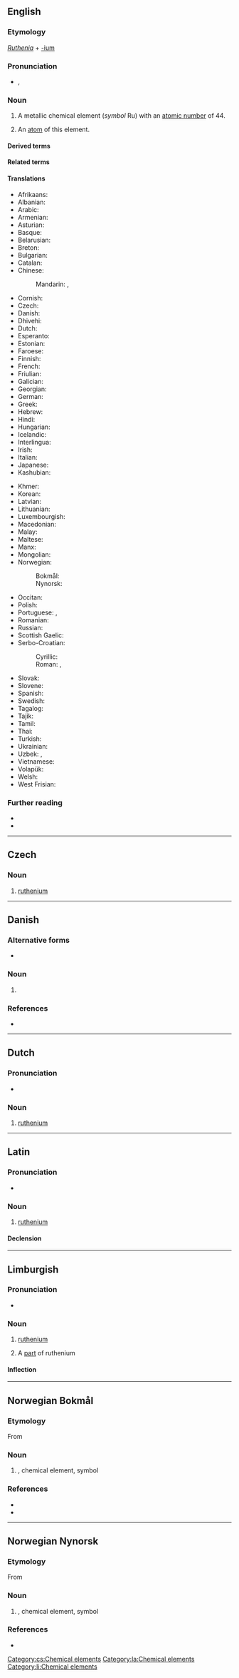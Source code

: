 {{also|Ruthenium|ruthénium}}
==English==
{{elements|en|Ru|technetium|Tc|rhodium|Rh}}

===Etymology===
''[[Ruthenia]]'' + [[-ium]]

===Pronunciation===
* {{enPR|ro͞o-thē′-nē-əm}}, {{IPA|en|/ɹuːˈθiːniəm/}}

===Noun===
{{en-noun|~}}
{{wikipedia}}

# A metallic chemical element (''symbol'' Ru) with an [[atomic number]] of 44.
# {{lb|en|countable}} An [[atom]] of this element.

====Derived terms====
{{der4|en
|ammonium ruthenium chloride
|ruthenate
|rutheniate
|ruthenic
|ruthenio-
|ruthenious
|ruthenite
|ruthenium dioxide
|ruthenium oxide
|ruthenium red
|ruthenium tetroxide
|ruthenium trichloride
}}

====Related terms====
{{rel4|en
|Ruthene
|Ruthenian
|Ruthenic
|ruthenocene
}}

====Translations====
{{trans-top|chemical element}}
* Afrikaans: {{t+|af|rutenium}}
* Albanian: {{t|sq|ruten}}
* Arabic: {{t|ar|رُوتِينْيُوم|m}}
* Armenian: {{t+|hy|ռութենիում}}
* Asturian: {{t|ast|ruteniu|m}}
* Basque: {{t|eu|rutenioa}}
* Belarusian: {{t|be|рутэ́ній|m}}
* Breton: {{t|br|ruteniom}}
* Bulgarian: {{t|bg|руте́ний|m}}
* Catalan: {{t+|ca|ruteni|m}}
* Chinese:
*: Mandarin: {{t+|cmn|钌}}, {{t+|cmn|釕|tr=liǎo}}
* Cornish: {{t|kw|ruthenyum}}
* Czech: {{t+|cs|ruthenium|n}}
* Danish: {{t+|da|ruthenium|n}}
* Dhivehi: {{t-needed|dv}}
* Dutch: {{t+|nl|ruthenium|n}}
* Esperanto: {{t+|eo|rutenio}}
* Estonian: {{t+|et|ruteenium}}
* Faroese: {{t|fo|rutenium|n}}
* Finnish: {{t+|fi|rutenium}}
* French: {{t+|fr|ruthénium|m}}
* Friulian: {{t|fur|ruteni}}
* Galician: {{t+|gl|rutenio|m}}
* Georgian: {{t|ka|რუთენიუმი}}
* German: {{t+|de|Ruthenium|n}}
* Greek: {{t+|el|ρουθήνιο|n}}
* Hebrew: {{t|he|רותניום|tr=rutényum}}
* Hindi: {{t|hi|नक्षरातु}}
* Hungarian: {{t+|hu|ruténium}}
* Icelandic: {{t|is|rúten}}
* Interlingua: {{t|ia|ruthenium}}
* Irish: {{t+|ga|ruitéiniam}}
* Italian: {{t+|it|rutenio|m}}
* Japanese: {{t+|ja|ルテニウム|tr=ruteniumu}}
* Kashubian: {{t|csb|ruten}}
{{trans-mid}}
* Khmer: {{t|km|រុយតេញ៉ូម}}
* Korean: {{t+|ko|루테늄}}
* Latvian: {{t|lv|rutēnijs|m}}
* Lithuanian: {{t+|lt|rutenis|m}}
* Luxembourgish: {{t|lb|Ruthenium}}
* Macedonian: {{t|mk|рутениум|m}}
* Malay: {{t|ms|rutenium}}
* Maltese: {{t|mt|rutenju}}
* Manx: {{t|gv|rutainium}}
* Mongolian: {{t|mn|рутени}}
* Norwegian:
*: Bokmål: {{t|nb|ruthenium|n}}
*: Nynorsk: {{t+|nn|ruthenium|n}}
* Occitan: {{t|oc|rutèni|m}}
* Polish: {{t+|pl|ruten|m}}
* Portuguese: {{t+|pt|ruténio|m}} {{q|Portugal}}, {{t+|pt|rutênio|m}} {{q|Brazil}}
* Romanian: {{t+|ro|ruteniu|n}}
* Russian: {{t+|ru|руте́ний|m}}
* Scottish Gaelic: {{t|gd|ruitèiniam}}
* Serbo-Croatian:
*: Cyrillic: {{t|sh|рутениjум|m|sc=Cyrl}} {{t|sh|рутениј|m}}
*: Roman: {{t|sh|rutenijum|m}}, {{t+|sh|rutenij|m}}
* Slovak: {{t+|sk|ruténium|n}}
* Slovene: {{t+|sl|ruténij|m}}
* Spanish: {{t+|es|rutenio|m}}
* Swedish: {{t+|sv|rutenium|n}}
* Tagalog: {{t|tl|rutenyo}}
* Tajik: {{t|tg|рутений}}
* Tamil: {{t|ta|ருதெனியம்}}
* Thai: {{t|th|รูทีเนียม}}
* Turkish: {{t+|tr|rutenyum}}
* Ukrainian: {{t|uk|руте́ній|m}}
* Uzbek: {{t+|uz|ruteniy}}, {{t+|uz|рутений|tr=ruteniy|sc=Cyrl}}
* Vietnamese: {{t|vi|ruteni}}
* Volapük: {{t-needed|vo}}
* Welsh: {{t+|cy|rwtheniwm}}
* West Frisian: {{t|fy|ruthenium}}
{{trans-bottom}}

===Further reading===
* {{R:WebMineral}}
* {{R:mindat}}

----

==Czech==

===Noun===
{{cs-noun|g=n}}

# [[#English|ruthenium]]

[[Category:cs:Chemical elements]]

----

==Danish==

===Alternative forms===
* {{l|da|rutenium}} {{qual|obsolete}}

===Noun===
{{da-noun|g=n}}

# {{l|en|ruthenium}} {{topics|da|Chemical elements}}

===References===
* {{R:DDO}}

----

==Dutch==
{{wikipedia|lang=nl}}
{{elements|nl|Ru|technetium|Tc|rhodium|Rh}}

===Pronunciation===
* {{audio|nl|Nl-ruthenium.ogg|Audio}}

===Noun===
{{nl-noun|n|-|-}}

# [[#English|ruthenium]]

----

==Latin==
{{wikipedia|lang=la}}

===Pronunciation===
* {{la-IPA|ruthenium}}

===Noun===
{{la-noun|ruthenium<2.-ium>}}

# [[#English|ruthenium]]

====Declension====
{{la-ndecl|ruthenium<2.-ium>}}

[[Category:la:Chemical elements]]

----

==Limburgish==

===Pronunciation===
* {{IPA|li|[ryˈðeː˨ɲɔ˧m]}}

===Noun===
{{li-noun|g=n}}

# {{lb|li|uncountable}} [[ruthenium#English|ruthenium]]
# A [[part]] of ruthenium

====Inflection====
{{li-decl-noun-um|rutheni}}

[[Category:li:Chemical elements]]

----

==Norwegian Bokmål==
{{wp|lang=no}}

===Etymology===
From {{der|nb|ML.|Ruthenia}} {{suffix|nb||ium}}

===Noun===
{{nb-noun-nu}}

# {{l|en|ruthenium}}, chemical element, symbol '''{{l|mul|Ru}}''' {{topics|nb|Chemical elements}}

===References===
* {{R:Dokpro|lang=nb}}
* {{R:NAOB}}

----

==Norwegian Nynorsk==
{{wp|lang=nn}}

===Etymology===
From {{der|nn|ML.|Ruthenia}} {{suffix|nn||ium}}

===Noun===
{{nn-noun-nu}}

# {{l|en|ruthenium}}, chemical element, symbol '''{{l|mul|Ru}}''' {{topics|nn|Chemical elements}}

===References===
* {{R:Dokpro|lang=nn}}